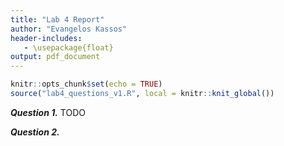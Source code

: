 ```yaml
---
title: "Lab 4 Report"
author: "Evangelos Kassos"
header-includes:
   - \usepackage{float}
output: pdf_document
---
```


```r
knitr::opts_chunk$set(echo = TRUE)
source("lab4_questions_v1.R", local = knitr::knit_global())
```

___Question 1.___ TODO

___Question 2.___ 